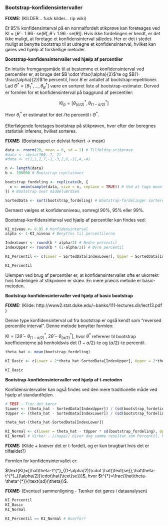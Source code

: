 ### Bootstrap-konfidensintervaller

__FIXME:__ (KILDER... fuck kilder... rip wiki)

Et $95\%$ konfidensinterval på en normalfordelt stikprøve kan foreteages ved $\text{KI} = [\hat\theta - 1.96\cdot \text{se}(\hat\theta),\hat\theta + 1.96\cdot  \text{se}(\hat\theta)]$. Hvis ikke fordelingen er kendt, er det ikke muligt, at foretage et konfidensinterval således. Her er det i stedet muligt at benytte bootstrap til at udregne et konfidensinterval, hvilket kan gøres ved hjælp af forskellige metoder.

__Bootstrap-konfidensintervaller ved hjælp af percentiler__

En intuitiv fremgangsmåde til at bestemme et konfidensinterval ved percentiler er, at bruge det $B \cdot \frac{\alpha}{2}$'te og $B(1-\frac{\alpha}{2})$'te percentil, hvor $B$ er antallet af bootstrap-repetitioner. Lad $\Theta^* = [\theta^*_1, \ldots,\theta^*_B]$ være en sorteret liste af bootstrap-estimater. Derved er formlen for et konfidensinterval på baggrund af percentiler:

$$\text{KI}_p = [\theta^{*}_{(\alpha/2)}, \theta^{*}_{(1-\alpha/2)}]$$

Hvor $\theta^*_i$ er estimatet for det $i$'te percentil i $\Theta^*$.  


Efterfølgende foretages bootstrap på stikprøven, hvor efter der beregnes statistisk inferens, hvilket sorteres.


__FIXME:__ (Bootstrappet er delvist forkert -> mean)
```r
data <- rnorm(20, mean = 0, sd = 1) # Tilfældig stikprøve
#data <- rbeta(100, 7, 2)
#data <- c(1,1,2,7,-1,-3,2,6,-11,4,-4)

n <- length(data)
b <- 100000 # Bootstrap repitaioner

bootstrap_fordeling <- replicate(b, {
  x <- mean(sample(data, size = n, replace = TRUE)) # Ved at tage mean fucker det SD op senere, hvis man ikke tager mean, fucker det KI'er op
}) # Bootstrap over middelværdien

SortedData <- sort(bootstrap_fordeling) # Bootstrap-fordelinger sorteret
```

Dernæst vælges et konfidensniveau, somregl $90\%$, $95\%$ eller $99\%$.

Bootstrap-konfidensinterval ved hjælp af percentiler kan findes ved:
```r
KI_niveau <- 0.95 # Konfidensinterval
alpha <- 1-KI_niveau # Benyttes til percentilerne

IndexLower <- round(b * alpha/2) # Nedre percentil
IndexUpper <- round(b * (1-alpha/2)) # Øvre percentil

KI_Percentil <- c(Lower = SortedData[IndexLower], Upper = SortedData[IndexUpper]) # Konfidensinterval vha. percentiler

KI_Percentil
```

Ulempen ved brug af percentiler er, at konfidensintervallet ofte er ukorrekt hvis fordelingen af stikprøven er skæv. En mere præcis metode er basic-metoden.

__Bootstrap-konfidensintervaller ved hjælp af basic bootstrap__

__FIXME:__ (Kilde: http://www2.stat.duke.edu/~banks/111-lectures.dir/lect13.pdf )

Denne type konfidensinterval ud fra bootstrap er også kendt som "reversed percentile interval". Denne metode benytter formlen:

$\text{KI} = [2\hat\theta- \theta^{*}_{(1-\alpha/2)}, 2\hat\theta- \theta^{*}_{(\alpha/2)}]$, hvor $\theta^{*}$ refererer til bootstrap koefficienterne på henholdsvis det $(1-\alpha/2)$-te og $(\alpha/2)$-te percentil.

```r
theta_hat <- mean(bootstrap_fordeling)

KI_Basic <- c(Lower = 2*theta_hat-SortedData[IndexUpper], Upper = 2*theta_hat-SortedData[IndexLower])

KI_Basic
```

__Bootstrap-konfidensintervaller ved hjælp af t-metoden__

Konfidensintervaller kan også findes ved den mere traditionelle måde ved hjælp af standardfejlen.


```r
# TEST - Tror det kører
tLower <- (theta_hat - SortedData[IndexUpper]) / (sd(bootstrap_fordeling)) # SD er egentligt ESE
tUpper <- (theta_hat - SortedData[IndexLower]) / (sd(bootstrap_fordeling))

theta_hat-(theta_hat-SortedData[IndexLower])

KI_Normal <- c(Lower = theta_hat - tUpper * sd(bootstrap_fordeling), Upper = theta_hat - tLower * sd(bootstrap_fordeling))
KI_Normal # Virker - //nope// Giver dog samme resultat som Percentil, hvilket 
```

__FIXME:__ (Kilde + kræver det er t-fordelt, og er kun brugbart hvis det er tilfældet?)

Formlen for konfidensintervallet er:

$\text{KI}=[\hat\theta-t^{*}_{(1-\alpha/2)}\cdot \hat{\text{se}},\hat\theta-t^{*}_{(\alpha/2)}\cdot\hat{\text{se}}]$, hvor $t^{*}=\frac{\hat\theta-\theta^{*}}{\text{sd}(\theta)}$.

__FIXME:__ (Eventuel sammenligning - Tænker det gøres i dataanalysen)
```r
KI_Percentil
KI_Basic
KI_Normal

KI_Percentil == KI_Normal # Hvorfor?
```


